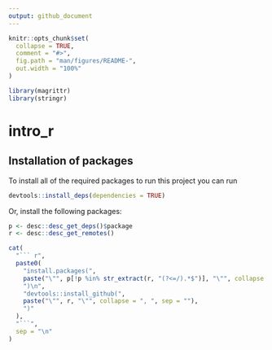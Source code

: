 ```yaml
---
output: github_document
---
```


<!-- README.md is generated from README.Rmd. Please edit that file -->

```r
knitr::opts_chunk$set(
  collapse = TRUE,
  comment = "#>",
  fig.path = "man/figures/README-",
  out.width = "100%"
)

library(magrittr)
library(stringr)
```

# intro_r

<!-- badges: start -->
<!-- badges: end -->

## Installation of packages

To install all of the required packages to run this project you can run

``` r
devtools::install_deps(dependencies = TRUE)
```

Or, install the following packages:

```r
p <- desc::desc_get_deps()$package
r <- desc::desc_get_remotes()

cat(
  "``` r",
  paste0(
    "install.packages(",
    paste("\"", p[!p %in% str_extract(r, "(?<=/).*$")], "\"", collapse = ", ", sep = ""),
    ")\n",
    "devtools::install_github(",
    paste("\"", r, "\"", collapse = ", ", sep = ""),
    ")"
  ),
  "```",
  sep = "\n"
)
```

